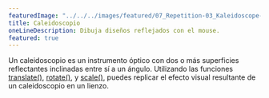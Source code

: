 ---
featuredImage: "../../../images/featured/07_Repetition-03_Kaleidoscope-thumbnail.png"
title: Caleidoscopio
oneLineDescription: Dibuja diseños reflejados con el mouse.
featured: true
---

Un caleidoscopio es un instrumento óptico con dos o más superficies reflectantes inclinadas entre sí a un ángulo. 
Utilizando las funciones <a href="https://p5js.org/reference/#/p5/translate" target="_blank">translate()</a>,
<a href="https://p5js.org/reference/#/p5/rotate" target="_blank">rotate()</a>, y 
<a href="https://p5js.org/reference/#/p5/scale" target="_blank">scale()</a>, puedes replicar 
el efecto visual resultante de un caleidoscopio en un lienzo.
